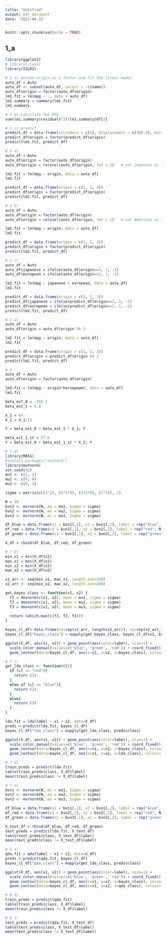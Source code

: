 ```yaml
---
title: "Untitled"
output: pdf_document
date: '2022-04-22'
---
```


```r
knitr::opts_chunk$set(echo = TRUE)
```

## 1_a

```r
library(ggplot2)
# library(class)
library(ISLR2)

# 1 a) encode origin as a factor and fit the linear model 
auto_df = Auto
auto_df <- subset(auto_df, select = -c(name))
auto_df$origin = factor(auto_df$origin)
lm1.fit = lm(mpg ~ ., data = auto_df)
lm1.summary = summary(lm1.fit)
lm1.summary

# 1 b) calculate the MSE 
sum(lm1.summary$residuals^2)/lm1.summary$df[2]

# 1 c) predict
predict_df = data.frame(cylinders = c(3), displacement = c(100.0), horsepower = c(85), weight = c(3000), acceleration = c(20), year = c(80), origin = c(3))
predict_df$origin = factor(predict_df$origin)
predict(lm1.fit, predict_df)
```

```r
# 2 a)
auto_df = Auto
auto_df$origin = factor(auto_df$origin)
auto_df$origin = relevel(auto_df$origin, ref = 3)   # set Japanese as the baseline

lm2.fit = lm(mpg ~ origin, data = auto_df)
lm2.fit

predict_df = data.frame(origin = c(1, 2, 3))
predict_df$origin = factor(predict_df$origin)
predict(lm2.fit, predict_df)

# 2 b)
auto_df = Auto
auto_df$origin = factor(auto_df$origin)
auto_df$origin = relevel(auto_df$origin, ref = 1)   # set American as the baseline

lm2.fit = lm(mpg ~ origin, data = auto_df)
lm2.fit

predict_df = data.frame(origin = c(1, 2, 3))
predict_df$origin = factor(predict_df$origin)
predict(lm2.fit, predict_df)

# 2 c)
auto_df = Auto
auto_df$japanese = ifelse(auto_df$origin==3, 1, -1)
auto_df$european = ifelse(auto_df$origin==2, 1, -1)

lm2.fit = lm(mpg ~ japanese + european, data = auto_df)
lm2.fit

predict_df = data.frame(origin = c(1, 2, 3))
predict_df$japanese = ifelse(predict_df$origin==3, 1, -1)
predict_df$european = ifelse(predict_df$origin==2, 1, -1)
predict(lm2.fit, predict_df)

# 2 d)
auto_df = Auto
auto_df$origin = auto_df$origin %% 3

lm2.fit = lm(mpg ~ origin, data = auto_df)
lm2.fit

predict_df = data.frame(origin = c(1, 2, 3))
predict_df$origin = predict_df$origin %% 3
predict(lm2.fit, predict_df)
```

```r
# 3
auto_df = Auto
auto_df$origin = factor(auto_df$origin)

lm3.fit = lm(mpg ~ origin*horsepower, data = auto_df)
lm3.fit
```

```r
beta_est_0 = -165.1
beta_est_1 = 4.8

X_1 = 64
X_2 = X_1/12

Y = beta_est_0 + beta_est_1 * X_1; Y

beta_est_1_st = 57.6
Y = beta_est_0 + beta_est_1_st * X_2; Y
```

```r
# 7 a)
library(MASS)
#install.packages("mvtnorm")
library(mvtnorm)
set.seed(42)
mu1 <- c(2, 2)
mu2 <- c(0, 0)
mu3 <- c(0, 3)

sigma = matrix(c((1^2), (1*1*0), (1*1*0), (1^2)), 2)

N = 50
bvn1 <- mvrnorm(N, mu = mu1, Sigma = sigma)
bvn2 <- mvrnorm(N, mu = mu2, Sigma = sigma)
bvn3 <- mvrnorm(N, mu = mu3, Sigma = sigma)

df_blue = data.frame(x1 = bvn1[,1], x2 = bvn1[,2], label = rep("blue", N))
df_red = data.frame(x1 = bvn2[,1], x2 = bvn2[,2], label = rep("red", N))
df_green = data.frame(x1 = bvn3[,1], x2 = bvn3[,2], label = rep("green", N))

X_df = rbind(df_blue, df_red, df_green)

# 7 b)
min_x1 = min(X_df$x1)
max_x1 = max(X_df$x1)
min_x2 = min(X_df$x2)
max_x2 = max(X_df$x2)

x1_arr <- seq(min_x1, max_x1, length.out=200)
x2_arr <- seq(min_x2, max_x2, length.out=200)

get_bayes_class <- function(x1, x2) {
  f1 = dmvnorm(c(x1, x2), mean = mu1, sigma = sigma)
  f2 = dmvnorm(c(x1, x2), mean = mu2, sigma = sigma)
  f3 = dmvnorm(c(x1, x2), mean = mu3, sigma = sigma)
  
  return (which.max(c(f1, f2, f3)))
}

bayes_cl_df<-data.frame(x1=rep(x1_arr, length(x2_arr)), x2=rep(x2_arr, each=length(x1_arr)))
bayes_cl_df["bayes_class"] = mapply(get_bayes_class, bayes_cl_df$x1, bayes_cl_df$x2)

ggplot(X_df, aes(x1, x2)) + geom_point(aes(color=label), size=1) + 
  scale_color_manual(values=c('blue', 'green', 'red')) + coord_fixed() + 
  geom_contour(data=bayes_cl_df, aes(x=x1, y=x2, z=bayes_class), colour='black', linetype="dashed", breaks=c(1,2,3), )

# 7 c)
get_lda_class <- function(cl){
  if (cl == "red"){
    return (1)
  }
  else if (cl == "blue"){
    return (2)
  }
  else{
    return (3)
  }
}

lda.fit = lda(label ~ x1 + x2, data=X_df)
preds <-predict(lda.fit, bayes_cl_df)
bayes_cl_df["lda_class"] = mapply(get_lda_class, preds$class) 

ggplot(X_df, aes(x1, x2)) + geom_point(aes(color=label), size=1) + 
  scale_color_manual(values=c('blue', 'green', 'red')) + coord_fixed() + 
  geom_contour(data=bayes_cl_df, aes(x=x1, y=x2, z=bayes_class), colour='black', linetype="dashed", breaks=c(1,2,3), ) +
  geom_contour(data=bayes_cl_df, aes(x=x1, y=x2, z=lda_class), colour='sienna4', breaks=c(1,2,3), )

# 7 d)
train_preds = predict(lda.fit)
table(train_preds$class, X_df$label)
mean(train_preds$class != X_df$label)

# 7 e)
bvn1 <- mvrnorm(N, mu = mu1, Sigma = sigma)
bvn2 <- mvrnorm(N, mu = mu2, Sigma = sigma)
bvn3 <- mvrnorm(N, mu = mu3, Sigma = sigma)

df_blue = data.frame(x1 = bvn1[,1], x2 = bvn1[,2], label = rep("blue", N))
df_red = data.frame(x1 = bvn2[,1], x2 = bvn2[,2], label = rep("red", N))
df_green = data.frame(x1 = bvn3[,1], x2 = bvn3[,2], label = rep("green", N))

X_test_df = rbind(df_blue, df_red, df_green)
test_preds = predict(lda.fit, X_test_df)
table(test_preds$class, X_test_df$label)
mean(test_preds$class != X_test_df$label)

```

```r
# 8 a)
qda.fit = qda(label ~ x1 + x2, data=X_df)
preds <-predict(qda.fit, bayes_cl_df)
bayes_cl_df["qda_class"] = mapply(get_lda_class, preds$class) 

ggplot(X_df, aes(x1, x2)) + geom_point(aes(color=label), size=1) + 
  scale_color_manual(values=c('blue', 'green', 'red')) + coord_fixed() + 
  geom_contour(data=bayes_cl_df, aes(x=x1, y=x2, z=bayes_class), colour='black', linetype="dashed", breaks=c(1,2,3), ) +
  geom_contour(data=bayes_cl_df, aes(x=x1, y=x2, z=qda_class), colour='sienna4', breaks=c(1,2,3), )

# 8 b)
train_preds = predict(qda.fit)
table(train_preds$class, X_df$label)
mean(train_preds$class != X_df$label)

# 8 c)
test_preds = predict(qda.fit, X_test_df)
table(test_preds$class, X_test_df$label)
mean(test_preds$class != X_test_df$label)
```